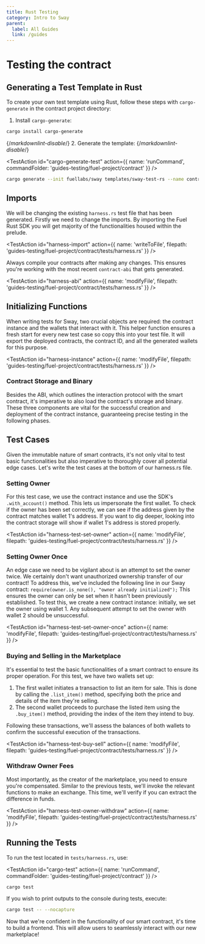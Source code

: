 ```yaml
---
title: Rust Testing
category: Intro to Sway
parent:
  label: All Guides
  link: /guides
---
```


# Testing the contract

## Generating a Test Template in Rust

To create your own test template using Rust, follow these steps with `cargo-generate` in the contract project directory:

1. Install `cargo-generate`:

```bash
cargo install cargo-generate
```

{/*markdownlint-disable*/}
2. Generate the template:
{/*markdownlint-disable*/}

<TestAction
id="cargo-generate-test"
action={{
  name: 'runCommand',
  commandFolder: 'guides-testing/fuel-project/contract'
}}
/>

```bash
cargo generate --init fuellabs/sway templates/sway-test-rs --name contract
```

## Imports

We will be changing the existing `harness.rs` test file that has been generated. Firstly we need to change the imports. By importing the Fuel Rust SDK you will get majority of the functionalities housed within the prelude.

<TestAction
id="harness-import"
action={{
  name: 'writeToFile',
  filepath: 'guides-testing/fuel-project/contract/tests/harness.rs'
}}
/>

<CodeImport
  file="../../examples/intro-to-sway/contract/tests/harness.rs"
  comment="rs_import"
  commentType="//"
  lang="rust"
/>

Always compile your contracts after making any changes. This ensures you're working with the most recent `contract-abi` that gets generated.

<TestAction
id="harness-abi"
action={{
  name: 'modifyFile',
  filepath: 'guides-testing/fuel-project/contract/tests/harness.rs'
}}
/>

<CodeImport
  file="../../examples/intro-to-sway/contract/tests/harness.rs"
  comment="rs_abi"
  commentType="//"
  lang="rust"
/>

## Initializing Functions

When writing tests for Sway, two crucial objects are required: the contract instance and the wallets that interact with it. This helper function ensures a fresh start for every new test case so copy this into your test file. It will export the deployed contracts, the contract ID, and all the generated wallets for this purpose.

<TestAction
id="harness-instance"
action={{
  name: 'modifyFile',
  filepath: 'guides-testing/fuel-project/contract/tests/harness.rs'
}}
/>

<CodeImport
  file="../../examples/intro-to-sway/contract/tests/harness.rs"
  comment="rs_contract_instance_parent"
  commentType="//"
  lang="rust"
/>

### Contract Storage and Binary

Besides the ABI, which outlines the interaction protocol with the smart contract, it's imperative to also load the contract's storage and binary. These three components are vital for the successful creation and deployment of the contract instance, guaranteeing precise testing in the following phases.

<CodeImport
  file="../../examples/intro-to-sway/contract/tests/harness.rs"
  comment="rs_contract_instance_config"
  commentType="//"
  lang="rust"
/>

## Test Cases

Given the immutable nature of smart contracts, it's not only vital to test basic functionalities but also imperative to thoroughly cover all potential edge cases. Let's write the test cases at the bottom of our harness.rs file.

### Setting Owner

For this test case, we use the contract instance and use the SDK's `.with_account()` method. This lets us impersonate the first wallet. To check if the owner has been set correctly, we can see if the address given by the contract matches wallet 1's address. If you want to dig deeper, looking into the contract storage will show if wallet 1's address is stored properly.

<TestAction
id="harness-test-set-owner"
action={{
  name: 'modifyFile',
  filepath: 'guides-testing/fuel-project/contract/tests/harness.rs'
}}
/>

<CodeImport
  file="../../examples/intro-to-sway/contract/tests/harness.rs"
  comment="rs_test_set_owner"
  commentType="//"
  lang="rust"
/>

### Setting Owner Once

An edge case we need to be vigilant about is an attempt to set the owner twice. We certainly don't want unauthorized ownership transfer of our contract! To address this, we've included the following line in our Sway contract: `require(owner.is_none(), "owner already initialized");`
This ensures the owner can only be set when it hasn't been previously established. To test this, we create a new contract instance: initially, we set the owner using wallet 1. Any subsequent attempt to set the owner with wallet 2 should be unsuccessful.

<TestAction
id="harness-test-set-owner-once"
action={{
  name: 'modifyFile',
  filepath: 'guides-testing/fuel-project/contract/tests/harness.rs'
}}
/>

<CodeImport
  file="../../examples/intro-to-sway/contract/tests/harness.rs"
  comment="rs_test_set_owner_once"
  commentType="//"
  lang="rust"
/>

### Buying and Selling in the Marketplace

It's essential to test the basic functionalities of a smart contract to ensure its proper operation. For this test, we have two wallets set up:

1. The first wallet initiates a transaction to list an item for sale. This is done by calling the `.list_item()` method, specifying both the price and details of the item they're selling.
2. The second wallet proceeds to purchase the listed item using the `.buy_item()` method, providing the index of the item they intend to buy.

Following these transactions, we'll assess the balances of both wallets to confirm the successful execution of the transactions.

<TestAction
id="harness-test-buy-sell"
action={{
  name: 'modifyFile',
  filepath: 'guides-testing/fuel-project/contract/tests/harness.rs'
}}
/>

<CodeImport
  file="../../examples/intro-to-sway/contract/tests/harness.rs"
  comment="rs_test_list_and_buy_item"
  commentType="//"
  lang="rust"
/>

### Withdraw Owner Fees

Most importantly, as the creator of the marketplace, you need to ensure you're compensated. Similar to the previous tests, we'll invoke the relevant functions to make an exchange. This time, we'll verify if you can extract the difference in funds.

<TestAction
id="harness-test-owner-withdraw"
action={{
  name: 'modifyFile',
  filepath: 'guides-testing/fuel-project/contract/tests/harness.rs'
}}
/>

<CodeImport
  file="../../examples/intro-to-sway/contract/tests/harness.rs"
  comment="rs_test_withdraw_funds"
  commentType="//"
  lang="rust"
/>

## Running the Tests

To run the test located in `tests/harness.rs`, use:

<TestAction
id="cargo-test"
action={{
  name: 'runCommand',
  commandFolder: 'guides-testing/fuel-project/contract'
}}
/>

```bash
cargo test
```

If you wish to print outputs to the console during tests, execute:

```bash
cargo test -- --nocapture
```

Now that we're confident in the functionality of our smart contract, it's time to build a frontend. This will allow users to seamlessly interact with our new marketplace!
